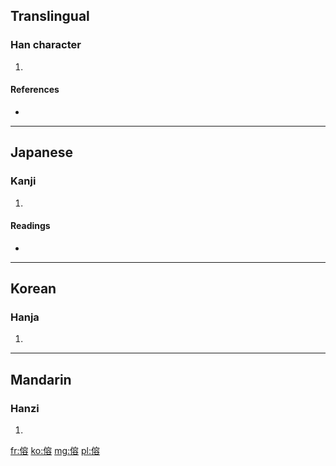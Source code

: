 ==Translingual==

===Han character===
{{Han char|rn=9|rad=人|as=10|sn=12|four=2326<sub>8</sub>|canj=人十金口 (OJCR)}}

# {{defn|Han|sort=人10}}

====References====
* {{Han ref|kx=0113.250|dkj=00970|dj=0241.140|hdz=10206.040|uh=509B|ud=20635|bh=D851|bd=55377}}

----

==Japanese==

===Kanji===
{{ja-kanji|grade=|rs=人10}}

# {{defn|lang=ja|sort=人10}}

====Readings====
* {{ja-readings|on=[[よう]] (yō), [[ゆ]] (yu)|kun=[[かがむ]] (kagamu)}}

----

==Korean==

===Hanja===
{{ko-hanja|hangeul=용|rv=yong|mr=yong}}

# {{defn|lang=ko|sort=人10}}

----

==Mandarin==

===Hanzi===
{{cmn-hanzi|pin=[[yǒng]] ([[yong3]])|wg=yung<sup>3</sup>}}

# {{defn|lang=cmn|sort=人10}}

[[fr:傛]]
[[ko:傛]]
[[mg:傛]]
[[pl:傛]]